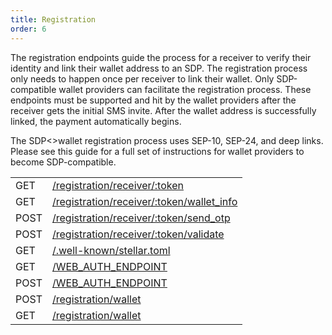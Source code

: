 ```yaml
---
title: Registration
order: 6
---
```



The registration endpoints guide the process for a receiver to verify their identity and link their wallet address to an SDP. The registration process only needs to happen once per receiver to link their wallet. Only SDP-compatible wallet providers can facilitate the registration process. These endpoints must be supported and hit by the wallet providers after the receiver gets the initial SMS invite. After the wallet address is successfully linked, the payment automatically begins.

The SDP<>wallet registration process uses SEP-10, SEP-24, and deep links. Please see this guide for a full set of instructions for wallet providers to become SDP-compatible.

<EndpointsTable title="Endpoints">

| | |
| --- | --------------------- |
| GET | [/registration/receiver/:token](../load-the-pii-confirmation-webpage.api.mdx) |
| GET | [/registration/receiver/:token/wallet_info](../get-placeholder-info.api.mdx) |
| POST | [/registration/receiver/:token/send_otp](../send-otp-to-the-receivers-phone.api.mdx) |
| POST | [/registration/receiver/:token/validate](../validate-otp-pii.api.mdx) |
| GET | [/.well-known/stellar.toml](../stellar-toml.api.mdx) |
| GET | [/WEB_AUTH_ENDPOINT](../get-sep-10-challenge-transaction.api.mdx) |
| POST | [/WEB_AUTH_ENDPOINT](../post-sep-10-challenge-transaction.api.mdx) |
| POST | [/registration/wallet](../register-the-stellar-account-for-the-user.api.mdx) |
| GET | [/registration/wallet](../verify-if-stellar-account-is-registered.api.mdx) |

</EndpointsTable>